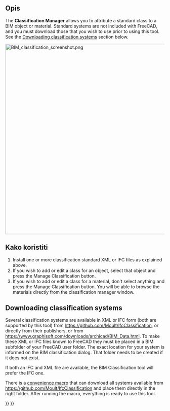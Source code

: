 <languages/>

{{Docnav
|[[BIM_IfcProperties|IfcProperties]]
|[[BIM_Layers|Layers]]
|[[BIM_Workbench|BIM]]
|IconL=BIM_IfcProperties.svg
|IconR=BIM_Layers.svg
|IconC=Workbench_BIM.svg
}}

{{GuiCommand
|Name=BIM Classification
|MenuLocation=Manage → Manage Classification
|Workbenches=[[BIM_Workbench|BIM]]
}}

<span id="Description"></span>
==Opis==

The '''Classification Manager''' allows you to attribute a standard class to a BIM object or material. Standard systems are not included with FreeCAD, and you must download those that you wish to use prior to using this tool. See the [[#Downloading_classification_systems|Downloading classification systems]] section below.

[[Image:BIM classification screenshot.png|600px]]
{{Caption|Classification manager}}

<span id="Usage"></span>
<div class="mw-translate-fuzzy">
==Kako koristiti==
</div>

# Install one or more classification standard XML or IFC files as explained above.
# If you wish to add or edit a class for an object, select that object and press the Manage Classification button.
# If you wish to add or edit a class for a material, don't select anything and press the Manage Classification button. You will be able to browse the materials directly from the classification manager window.

==Downloading classification systems==

Several classification systems are available in XML or IFC form (both are supported by this tool) from https://github.com/Moult/IfcClassification, or directly from their publishers, or from https://www.graphisoft.com/downloads/archicad/BIM_Data.html. To make these XML or IFC files known to FreeCAD they must be placed in a BIM subfolder of your FreeCAD user folder. The exact location for your system is informed on the BIM classification dialog. That folder needs to be created if it does not exist.

If both an IFC and XML file are available, the BIM Classification tool will prefer the IFC one.

There is a [[Macro_Download_Classifications|convenience macro]] that can download all systems available from https://github.com/Moult/IfcClassification and place them directly in the right folder. After running the macro, everything is ready to use this tool.


{{Docnav
|[[BIM_IfcProperties|IfcProperties]]
|[[BIM_Layers|Layers]]
|[[BIM_Workbench|BIM]]
|IconL=BIM_IfcProperties.svg
|IconR=BIM_Layers.svg
|IconC=Workbench_BIM.svg
}}

{{BIM_Tools_navi{{#translation:}}}}
{{Userdocnavi{{#translation:}}}}